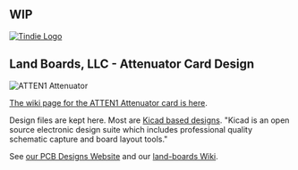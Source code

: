 == WIP ==

<a href="https://www.tindie.com/products/land_boards/" >
<img src="http://land-boards.com/tindie/tindie-larges-v2.png" alt="Tindie Logo">
</img></a>

== Land Boards, LLC - Attenuator Card Design ==

<img src="http://land-boards.com/blwiki/images/8/8b/ATTEN1_P1896-720PX.jpg" alt="ATTEN1 Attenuator"></img>

[http://land-boards.com/blwiki/index.php?title=RF_Attenuators#Attenuator_Design_-_Rev_2 The wiki page for the ATTEN1 Attenuator card is here].

Design files are kept here. Most are [http://www.kicad-pcb.org/display/KICAD/KiCad+EDA+Software+Suite/ Kicad based designs].
"Kicad is an open source electronic design suite which includes professional quality schematic capture and board layout tools."

See [http://land-boards.com/content/ our PCB Designs Website] and our [http://land-boards.com/blwiki/ land-boards Wiki].
